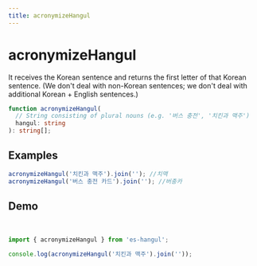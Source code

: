 ```yaml
---
title: acronymizeHangul
---
```



# acronymizeHangul

It receives the Korean sentence and returns the first letter of that Korean sentence.
(We don't deal with non-Korean sentences; we don't deal with additional Korean + English sentences.)

```typescript
function acronymizeHangul(
  // String consisting of plural nouns (e.g. '버스 충전', '치킨과 맥주')
  hangul: string
): string[];
```

## Examples

```typescript
acronymizeHangul('치킨과 맥주').join(''); //치맥
acronymizeHangul('버스 충전 카드').join(''); //버충카
```

## Demo

<br />

<Sandpack>

```ts index.ts
import { acronymizeHangul } from 'es-hangul';

console.log(acronymizeHangul('치킨과 맥주').join(''));
```

</Sandpack>
